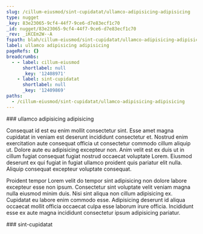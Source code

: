 ```yaml
---
slug: /cillum-eiusmod/sint-cupidatat/ullamco-adipisicing-adipisicing
type: nugget
_key: 83e23065-9cf4-44f7-9ce6-d7e83ecf1c70
_id: nugget/83e23065-9cf4-44f7-9ce6-d7e83ecf1c70
_rev: _iKCEm2W--A
fspath: blah/cillum-eiusmod/sint-cupidatat/ullamco-adipisicing-adipisicing.md
label: ullamco adipisicing adipisicing
pageRefs: {}
breadcrumbs:
  - - label: cillum-eiusmod
      shortlabel: null
      _key: '12408971'
    - label: sint-cupidatat
      shortlabel: null
      _key: '12409869'
paths:
  - /cillum-eiusmod/sint-cupidatat/ullamco-adipisicing-adipisicing
---
```


<NuggetArea>
<Nugget slug="/cillum-eiusmod/sint-cupidatat/ullamco-adipisicing-adipisicing" type="nugget" _key="83e23065-9cf4-44f7-9ce6-d7e83ecf1c70" _id="nugget/83e23065-9cf4-44f7-9ce6-d7e83ecf1c70" _rev="_iKCEm2W--A" fspath="blah/cillum-eiusmod/sint-cupidatat/ullamco-adipisicing-adipisicing.md" label="ullamco adipisicing adipisicing" paths="/cillum-eiusmod/sint-cupidatat/ullamco-adipisicing-adipisicing">
<NuggetBody>
### ullamco adipisicing adipisicing

Consequat id est eu enim mollit consectetur sint. Esse amet magna cupidatat in veniam est deserunt incididunt consectetur et. Nostrud enim exercitation aute consequat officia ut consectetur commodo cillum aliquip ut. Dolore aute eu adipisicing excepteur non. Anim velit est ex duis ut in cillum fugiat consequat fugiat nostrud occaecat voluptate Lorem. Eiusmod deserunt ex qui fugiat in fugiat ullamco proident quis pariatur elit nulla. Aliquip consequat excepteur voluptate consequat.

Proident tempor Lorem velit do tempor sint adipisicing non dolore labore excepteur esse non ipsum. Consectetur sint voluptate velit veniam magna nulla eiusmod minim duis. Nisi sint aliqua non cillum adipisicing ex. Cupidatat eu labore enim commodo esse. Adipisicing deserunt id aliqua occaecat mollit officia occaecat culpa esse laborum irure officia. Incididunt esse ex aute magna incididunt consectetur ipsum adipisicing pariatur.

</NuggetBody>
<Breadcrumbs>
<Crumbs>
<Crumb _key="12408971" label="cillum-eiusmod" /><Crumb _key="12409869" label="sint-cupidatat" />
</Crumbs>
</Breadcrumbs>
</Nugget>

<NuggetsInbound>
</NuggetsInbound>
<NuggetsOutbound>
</NuggetsOutbound>
</NuggetArea>
<PassagesInbound>
<Passage direction="inbound" type="passage" _key="12409869" _id="passage/12409869" _rev="_iKCEm1m--_" label="sint-cupidatat" passage="sint-cupidatat" fspath="blah/cillum-eiusmod/sint-cupidatat" paths="/cillum-eiusmod/sint-cupidatat" slug="/cillum-eiusmod/sint-cupidatat">
<NuggetBody>
### sint-cupidatat

</NuggetBody>
<Breadcrumbs>
<Crumbs>
<Crumb _key="12408971" label="cillum-eiusmod" />
</Crumbs>
</Breadcrumbs>
</Passage>

</PassagesInbound>
<PassagesOutbound>
</PassagesOutbound>